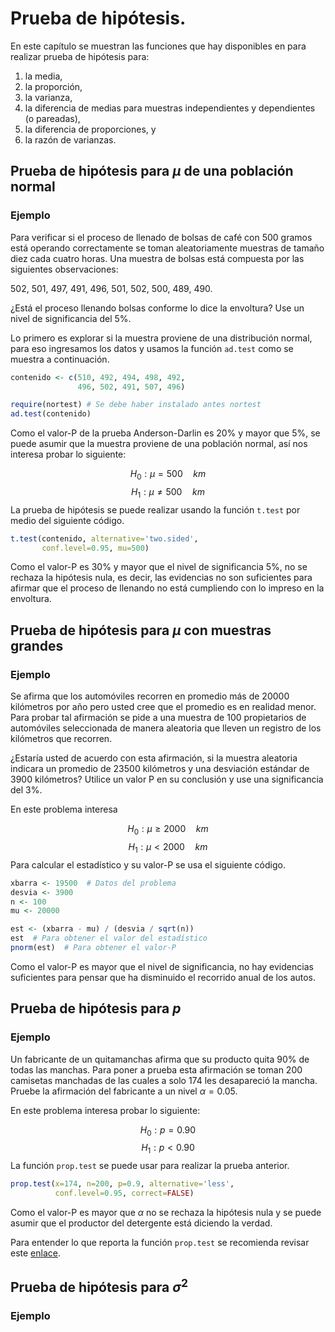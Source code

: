 # Prueba de hipótesis.

En este capítulo se muestran las funciones que hay disponibles en \proglang{R} para realizar prueba de hipótesis para:

1. la media,
2. la proporción,
3. la varianza,
4. la diferencia de medias para muestras independientes y dependientes (o pareadas),
5. la diferencia de proporciones, y 
6. la razón de varianzas.


## Prueba de hipótesis para $\mu$ de una población normal

### Ejemplo {-}
Para verificar si el proceso de llenado de bolsas de café con 500  gramos está operando correctamente se toman aleatoriamente muestras de tamaño diez cada cuatro horas. Una muestra de bolsas está compuesta por las siguientes observaciones:

502, 501, 497, 491, 496, 501, 502, 500, 489, 490.

¿Está el proceso llenando bolsas conforme lo dice la envoltura? Use un nivel de significancia del 5%.


Lo primero es explorar si la muestra proviene de una distribución normal, para eso ingresamos los datos y usamos la función `ad.test` como se muestra a continuación.

```r
contenido <- c(510, 492, 494, 498, 492,
               496, 502, 491, 507, 496) 

require(nortest) # Se debe haber instalado antes nortest
ad.test(contenido)
```

Como el valor-P de la prueba Anderson-Darlin es 20% y mayor que 5%, se puede asumir que la muestra proviene de una población normal, así nos interesa probar lo siguiente:

$$H_0: \mu = 500 \quad km$$
$$H_1: \mu \neq 500 \quad km$$
La prueba de hipótesis se puede realizar usando la función `t.test` por medio del siguiente código.

```r
t.test(contenido, alternative='two.sided',
       conf.level=0.95, mu=500)
```

Como el valor-P es 30% y mayor que el nivel de significancia 5%, no se rechaza la hipótesis nula, es decir, las evidencias no son suficientes para afirmar que el proceso de llenando no está cumpliendo con lo impreso en la envoltura. 


## Prueba de hipótesis para $\mu$ con muestras grandes

### Ejemplo {-}
Se afirma que los automóviles recorren en promedio más de 20000 kilómetros por año pero usted cree que el promedio es en realidad menor. Para probar tal afirmación se pide a una muestra de 100 propietarios de automóviles seleccionada de manera aleatoria que lleven un registro de los kilómetros que recorren. 

¿Estaría usted de acuerdo con esta afirmación, si la muestra aleatoria indicara un promedio de 23500 kilómetros y una desviación estándar de 3900 kilómetros? Utilice un valor P en su conclusión y use una significancia del 3%.

En este problema interesa

$$H_0: \mu \ge 2000 \quad km$$
$$H_1: \mu < 2000 \quad km$$
Para calcular el estadístico y su valor-P se usa el siguiente código.
```r
xbarra <- 19500  # Datos del problema
desvia <- 3900
n <- 100
mu <- 20000

est <- (xbarra - mu) / (desvia / sqrt(n))
est  # Para obtener el valor del estadístico
pnorm(est)  # Para obtener el valor-P
```
Como el valor-P es mayor que el nivel de significancia, no hay evidencias suficientes para pensar que ha disminuido el recorrido anual de los autos.

## Prueba de hipótesis para $p$

### Ejemplo {-}
Un fabricante de un quitamanchas afirma que su producto quita 90% de todas las manchas. Para poner a prueba esta afirmación se toman 200 camisetas manchadas de las cuales a solo 174  les desapareció la mancha. Pruebe la afirmación del fabricante a un nivel $\alpha=0.05$.

En este problema interesa probar lo siguiente:

$$H_0: p = 0.90$$
$$H_1: p < 0.90$$
La función `prop.test` se puede usar para realizar la prueba anterior.
```r
prop.test(x=174, n=200, p=0.9, alternative='less',
          conf.level=0.95, correct=FALSE)
```

Como el valor-P es mayor que $\alpha$ no se rechaza la hipótesis nula y se puede asumir que el productor del detergente está diciendo la verdad.

Para entender lo que reporta la función `prop.test` se recomienda revisar este [enlace](https://www.r-bloggers.com/one-proportion-z-test-in-r/).

## Prueba de hipótesis para $\sigma^2$

### Ejemplo {-}



